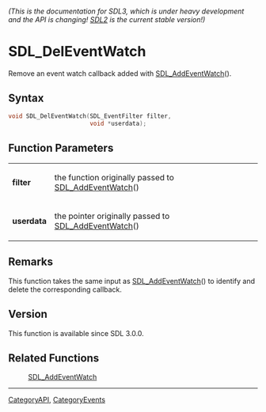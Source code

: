====== (This is the documentation for SDL3, which is under heavy development and the API is changing! [https://wiki.libsdl.org/ SDL2] is the current stable version!) ======
= SDL_DelEventWatch =

Remove an event watch callback added with [[SDL_AddEventWatch]]().

== Syntax ==

<syntaxhighlight lang='c'>
void SDL_DelEventWatch(SDL_EventFilter filter,
                       void *userdata);
</syntaxhighlight>

== Function Parameters ==

{|
|'''filter'''
|the function originally passed to [[SDL_AddEventWatch]]()
|-
|'''userdata'''
|the pointer originally passed to [[SDL_AddEventWatch]]()
|}

== Remarks ==

This function takes the same input as [[SDL_AddEventWatch]]() to identify
and delete the corresponding callback.

== Version ==

This function is available since SDL 3.0.0.

== Related Functions ==

:[[SDL_AddEventWatch]]

----
[[CategoryAPI]], [[CategoryEvents]]


